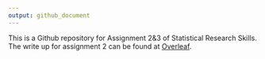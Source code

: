 ```yaml
---
output: github_document
---
```


<!-- README.md is generated from README.Rmd. Please edit that file -->

This is a Github repository for Assignment 2&3 of Statistical Research Skills. The write up for assignment 2 can be found at [Overleaf](https://www.overleaf.com/project/67b5beacd20742eeb8f24ce1).